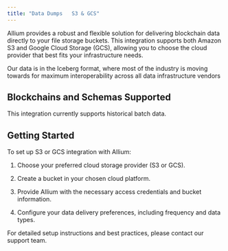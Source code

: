 ```yaml
---
title: "Data Dumps   S3 & GCS"
---
```


Allium provides a robust and flexible solution for delivering blockchain data directly to your file storage buckets. This integration supports both Amazon S3 and Google Cloud Storage (GCS), allowing you to choose the cloud provider that best fits your infrastructure needs.

Our data is in the Iceberg format, where most of the industry is moving towards for maximum interoperability across all data infrastructure vendors

## Blockchains and Schemas Supported

This integration currently supports historical batch data.

## Getting Started

To set up S3 or GCS integration with Allium:

1. Choose your preferred cloud storage provider (S3 or GCS).

2. Create a bucket in your chosen cloud platform.

3. Provide Allium with the necessary access credentials and bucket information.

4. Configure your data delivery preferences, including frequency and data types.

For detailed setup instructions and best practices, please contact our support team.


